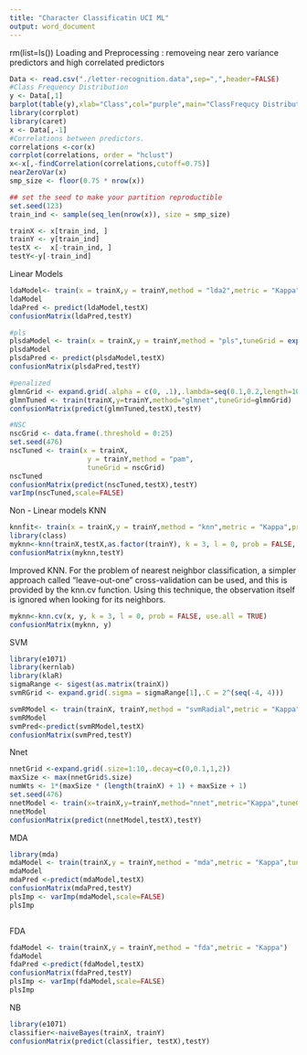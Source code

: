 ---
title: "Character Classificatin UCI ML"
output: word_document
---

rm(list=ls())
Loading and Preprocessing : removeing near zero variance predictors and high correlated predictors
```{r,echo=TRUE}
Data <- read.csv("./letter-recognition.data",sep=",",header=FALSE)
#Class Frequency Distribution
y <- Data[,1]
barplot(table(y),xlab="Class",col="purple",main="ClassFrequcy Distribution")
library(corrplot)
library(caret)
x <- Data[,-1]
#Correlations between predictors.
correlations <-cor(x)
corrplot(correlations, order = "hclust")
x<-x[,-findCorrelation(correlations,cutoff=0.75)]
nearZeroVar(x)
smp_size <- floor(0.75 * nrow(x))

## set the seed to make your partition reproductible
set.seed(123)
train_ind <- sample(seq_len(nrow(x)), size = smp_size)

trainX <- x[train_ind, ]
trainY <- y[train_ind]
testX <-  x[-train_ind, ]
testY<-y[-train_ind]
```
Linear Models

```{r,echo=TRUE}

ldaModel<- train(x = trainX,y = trainY,method = "lda2",metric = "Kappa",preProc = c("center", "scale"))
ldaModel
ldaPred <- predict(ldaModel,testX)
confusionMatrix(ldaPred,testY)

#pls
plsdaModel <- train(x = trainX,y = trainY,method = "pls",tuneGrid = expand.grid(.ncomp = 1:2),preProc = c("center","scale"),metric = "Kappa")
plsdaModel
plsdaPred <- predict(plsdaModel,testX)
confusionMatrix(plsdaPred,testY)

#penalized
glmnGrid <- expand.grid(.alpha = c(0, .1),.lambda=seq(0.1,0.2,length=10))
glmnTuned <- train(trainX,y=trainY,method="glmnet",tuneGrid=glmnGrid)
confusionMatrix(predict(glmnTuned,testX),testY)

#NSC
nscGrid <- data.frame(.threshold = 0:25)
set.seed(476)
nscTuned <- train(x = trainX,
                   y = trainY,method = "pam",
                   tuneGrid = nscGrid)
nscTuned
confusionMatrix(predict(nscTuned,testX),testY)
varImp(nscTuned,scale=FALSE)

```

Non - Linear models
KNN
```{r,echo=TRUE}

knnfit<- train(x = trainX,y = trainY,method = "knn",metric = "Kappa",preProc = c("center", "scale"),tuneGrid = data.frame(.k = c(3,5,7,9,11)))
library(class)
myknn<-knn(trainX,testX,as.factor(trainY), k = 3, l = 0, prob = FALSE, use.all = TRUE)
confusionMatrix(myknn,testY)
```

Improved KNN.
For the problem of nearest neighbor classification, a simpler approach called "leave-out-one" cross-validation can be used, and this is provided by the knn.cv function. Using this technique, the observation itself is ignored when looking for its neighbors.

```{r,echo=TRUE}
myknn<-knn.cv(x, y, k = 3, l = 0, prob = FALSE, use.all = TRUE)
confusionMatrix(myknn, y) 


```
SVM
```{r,echo=TRUE}
library(e1071)
library(kernlab)
library(klaR)
sigmaRange <- sigest(as.matrix(trainX))
svmRGrid <- expand.grid(.sigma = sigmaRange[1],.C = 2^(seq(-4, 4)))

svmRModel <- train(trainX, trainY,method = "svmRadial",metric = "Kappa",tuneGrid = svmRGrid,fit = FALSE,preProc = c("center", "scale"))
svmRModel
svmPred<-predict(svmRModel,testX)
confusionMatrix(svmPred,testY)
```
Nnet
```{r,echo=TRUE}
nnetGrid <-expand.grid(.size=1:10,.decay=c(0,0.1,1,2))
maxSize <- max(nnetGrid$.size)
numWts <- 1*(maxSize * (length(trainX) + 1) + maxSize + 1)
set.seed(476)
nnetModel <- train(x=trainX,y=trainY,method="nnet",metric="Kappa",tuneGrid=nnetGrid,preProc=c("center", "scale"),trace=FALSE,maxit=200,MaxNWts=numWts)
nnetModel
confusionMatrix(predict(nnetModel,testX),testY)

```
MDA
```{r,echo=TRUE}
library(mda)
mdaModel <- train(trainX,y = trainY,method = "mda",metric = "Kappa",tuneGrid = expand.grid(.subclasses=1:5))
mdaModel
mdaPred <-predict(mdaModel,testX)
confusionMatrix(mdaPred,testY)
plsImp <- varImp(mdaModel,scale=FALSE)
plsImp
```
```{r,echo=TRUE}

```
FDA
```{r,echo=TRUE}
fdaModel <- train(trainX,y = trainY,method = "fda",metric = "Kappa")
fdaModel
fdaPred <-predict(fdaModel,testX)
confusionMatrix(fdaPred,testY)
plsImp <- varImp(fdaModel,scale=FALSE)
plsImp
```
NB
```{r,echo=TRUE}
library(e1071)
classifier<-naiveBayes(trainX, trainY) 
confusionMatrix(predict(classifier, testX),testY)
```
